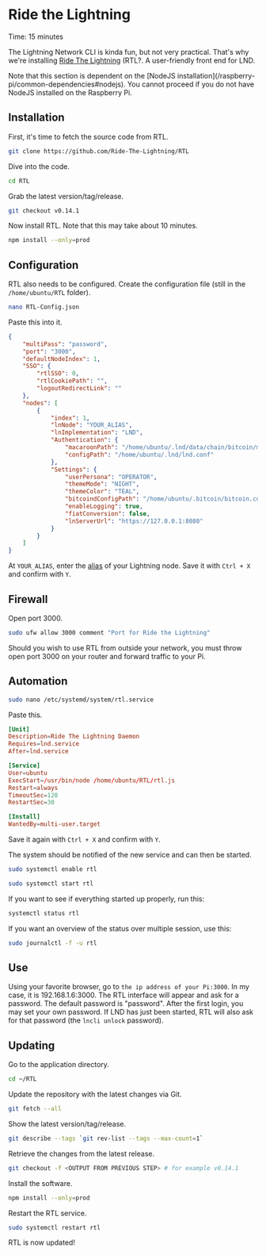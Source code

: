 

# Ride the Lightning

<Callout emoji="&#x2139;">
	Time: 15 minutes
</Callout>

The Lightning Network CLI is kinda fun, but not very practical. That's why we're installing [Ride The Lightning](https://github.com/Ride-The-Lightning/RTL) \(RTL\?. A user-friendly front end for LND.

<Callout emoji="&#x2139;">
	Note that this section is dependent on the [NodeJS installation](/raspberry-pi/common-dependencies#nodejs). You cannot proceed if you do not have NodeJS installed on the Raspberry Pi.
</Callout>

## Installation

First, it's time to fetch the source code from RTL.

```bash
git clone https://github.com/Ride-The-Lightning/RTL
```

Dive into the code.

```bash
cd RTL
```

Grab the latest version/tag/release.

```bash
git checkout v0.14.1
```

Now install RTL. Note that this may take about 10 minutes.

```bash
npm install --only=prod
```

## Configuration

RTL also needs to be configured. Create the configuration file (still in the `/home/ubuntu/RTL` folder).

```bash
nano RTL-Config.json
```

Paste this into it.

```json
{
    "multiPass": "password",
    "port": "3000",
    "defaultNodeIndex": 1,
    "SSO": {
        "rtlSSO": 0,
        "rtlCookiePath": "",
        "logoutRedirectLink": ""
    },
    "nodes": [
        {
            "index": 1,
            "lnNode": "YOUR_ALIAS",
            "lnImplementation": "LND",
            "Authentication": {
                "macaroonPath": "/home/ubuntu/.lnd/data/chain/bitcoin/mainnet",
                "configPath": "/home/ubuntu/.lnd/lnd.conf"
            },
            "Settings": {
                "userPersona": "OPERATOR",
                "themeMode": "NIGHT",
                "themeColor": "TEAL",
                "bitcoindConfigPath": "/home/ubuntu/.bitcoin/bitcoin.conf",
                "enableLogging": true,
                "fiatConversion": false,
                "lnServerUrl": "https://127.0.0.1:8080"
            }
        }
    ]
}
```


At `YOUR_ALIAS`, enter the [alias](/lightning/configuration) of your Lightning node. Save it with `Ctrl + X` and confirm with `Y`.

## Firewall

Open port 3000.

```bash
sudo ufw allow 3000 comment "Port for Ride the Lightning"
```

Should you wish to use RTL from outside your network, you must throw open port 3000 on your router and forward traffic to your Pi.

## Automation

```bash
sudo nano /etc/systemd/system/rtl.service
```

Paste this.

```toml
[Unit]
Description=Ride The Lightning Daemon
Requires=lnd.service
After=lnd.service

[Service]
User=ubuntu
ExecStart=/usr/bin/node /home/ubuntu/RTL/rtl.js
Restart=always
TimeoutSec=120
RestartSec=30

[Install]
WantedBy=multi-user.target
```

Save it again with `Ctrl + X` and confirm with `Y`.

The system should be notified of the new service and can then be started.

```bash
sudo systemctl enable rtl
```

```bash
sudo systemctl start rtl
```

If you want to see if everything started up properly, run this:

```bash
systemctl status rtl
```

If you want an overview of the status over multiple session, use this:

```bash
sudo journalctl -f -u rtl
```

## Use

Using your favorite browser, go to `the ip address of your Pi:3000`. In my case, it is 192.168.1.6:3000. The RTL interface will appear and ask for a password. The default password is "password". After the first login, you may set your own password. If LND has just been started, RTL will also ask for that password (the `lncli unlock` password).

## Updating

Go to the application directory.

```bash
cd ~/RTL
```

Update the repository with the latest changes via Git.

```bash
git fetch --all
```

Show the latest version/tag/release.

```bash
git describe --tags `git rev-list --tags --max-count=1`
```

Retrieve the changes from the latest release.

```bash
git checkout -f <OUTPUT FROM PREVIOUS STEP> # for example v0.14.1
```

Install the software.

```bash
npm install --only=prod
```

Restart the RTL service.

```bash
sudo systemctl restart rtl
```

RTL is now updated!

